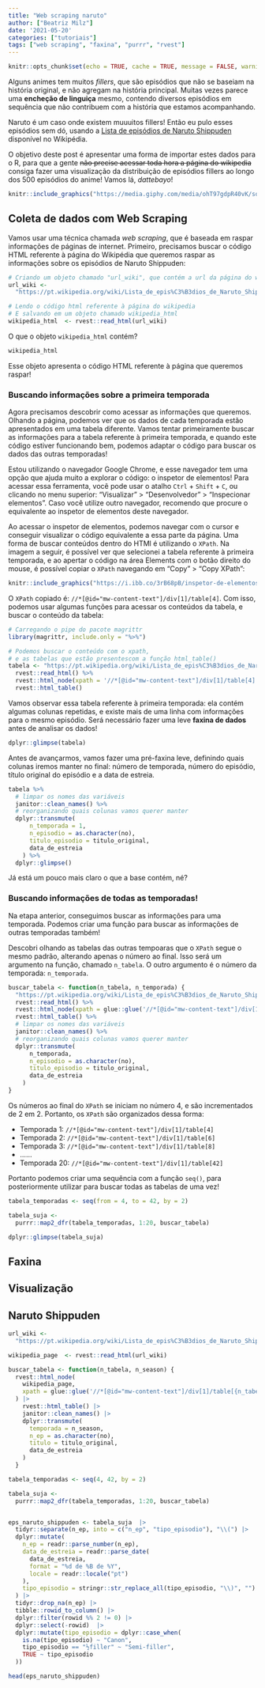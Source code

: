 ```yaml
---
title: "Web scraping naruto"
author: ["Beatriz Milz"] 
date: '2021-05-20'
categories: ["tutoriais"] 
tags: ["web scraping", "faxina", "purrr", "rvest"]
---
```


```r
knitr::opts_chunk$set(echo = TRUE, cache = TRUE, message = FALSE, warning = FALSE)
```

Alguns animes tem muitos *fillers*, que são episódios que não se baseiam na história original, e não agregam na história principal. Muitas vezes parece uma **encheção de linguiça** mesmo, contendo diversos episódios em sequência que não contribuem com a história que estamos acompanhando.

Naruto é um caso onde existem muuuitos fillers! Então eu pulo esses episódios sem dó, usando a [Lista de episódios de Naruto Shippuden](https://pt.wikipedia.org/wiki/Lista_de_epis%C3%B3dios_de_Naruto_Shippuden) disponível no Wikipédia.

O objetivo deste post é apresentar uma forma de importar estes dados para o R, para que a gente ~~não precise acessar toda hora a página do wikipedia~~ consiga fazer uma visualização da distribuição de episódios fillers ao longo dos 500 episódios do anime! Vamos lá, *dattebayo*!

```r
knitr::include_graphics("https://media.giphy.com/media/ohT97gdpR40vK/source.gif")
```

## Coleta de dados com Web Scraping

Vamos usar uma técnica chamada *web scraping*, que é baseada em raspar informações de páginas de internet. Primeiro, precisamos buscar o código HTML referente à página do Wikipédia que queremos raspar as informações sobre os episódios de Naruto Shippuden:

```r
# Criando um objeto chamado "url_wiki", que contém a url da página do wikipedia
url_wiki <-
  "https://pt.wikipedia.org/wiki/Lista_de_epis%C3%B3dios_de_Naruto_Shippuden"

# Lendo o código html referente à página do wikipedia
# E salvando em um objeto chamado wikipedia_html
wikipedia_html  <- rvest::read_html(url_wiki)
```

O que o objeto `wikipedia_html` contém?

```r
wikipedia_html
```

Esse objeto apresenta o código HTML referente à página que queremos raspar! 

### Buscando informações sobre a primeira temporada

Agora precisamos descobrir como acessar as informações que queremos. Olhando a página, podemos ver que os dados de cada temporada estão apresentados em uma tabela diferente. Vamos tentar primeiramente buscar as informações para a tabela referente à primeira temporada, e quando este código estiver funcionando bem, podemos adaptar o código para buscar os dados das outras temporadas! 

Estou utilizando o navegador Google Chrome, e esse navegador tem uma opção que ajuda muito a explorar o código: o inspetor de elementos! Para acessar essa ferramenta, você pode usar o atalho `Ctrl` + `Shift` + `C`, ou clicando no menu superior: "Visualizar" > "Desenvolvedor" > "Inspecionar elementos". Caso você utilize outro navegador, recomendo que procure o equivalente ao inspetor de elementos deste navegador.

Ao acessar o inspetor de elementos, podemos navegar com o cursor e conseguir visualizar o código equivalente a essa parte da página. Uma forma de buscar conteúdos dentro do HTMl é utilizando o `XPath`. Na imagem a seguir, é possível ver que selecionei a tabela referente à primeira temporada, e ao apertar o código na área Elements com o botão direito do mouse, é possível copiar o `XPath` navegando em "Copy" > "Copy XPath":


```r
knitr::include_graphics("https://i.ibb.co/3rB68pB/inspetor-de-elementos.png")
```

O `XPath` copiado é: `//*[@id="mw-content-text"]/div[1]/table[4]`. Com isso, podemos usar algumas funções para acessar os conteúdos da tabela, e buscar o conteúdo da tabela:

```r
# Carregando o pipe do pacote magrittr
library(magrittr, include.only = "%>%")

# Podemos buscar o conteúdo com o xpath, 
# e as tabelas que estão presentescom a função html_table()
tabela <- "https://pt.wikipedia.org/wiki/Lista_de_epis%C3%B3dios_de_Naruto_Shippuden" %>%
  rvest::read_html() %>%
  rvest::html_node(xpath = '//*[@id="mw-content-text"]/div[1]/table[4]') %>% 
  rvest::html_table()

```

Vamos observar essa tabela referente à primeira temporada: ela contém algumas colunas repetidas, e existe mais de uma linha com informações para o mesmo episódio. Será necessário fazer uma leve **faxina de dados** antes de analisar os dados! 

```r
dplyr::glimpse(tabela)
```

Antes de avançarmos, vamos fazer uma pré-faxina leve, definindo quais colunas iremos manter no final: número de temporada, número do episódio, título original do episódio e a data de estreia. 

```r
tabela %>% 
  # limpar os nomes das variáveis
  janitor::clean_names() %>% 
  # reorganizando quais colunas vamos querer manter
  dplyr::transmute(
      n_temporada = 1,
      n_episodio = as.character(no),
      titulo_episodio = titulo_original,
      data_de_estreia
    ) %>% 
  dplyr::glimpse()
```
Já está um pouco mais claro o que a base contém, né?


### Buscando informações de todas as temporadas!

Na etapa anterior, conseguimos buscar as informações para uma temporada. Podemos criar uma função para buscar as informações de outras temporadas também!

Descobri olhando as tabelas das outras tempoaras que o `XPath` segue o mesmo padrão, alterando apenas o número ao final. Isso será um argumento na função, chamado `n_tabela`. O outro argumento é o número da temporada: `n_temporada`.

```r
buscar_tabela <- function(n_tabela, n_temporada) {
  "https://pt.wikipedia.org/wiki/Lista_de_epis%C3%B3dios_de_Naruto_Shippuden" %>%
  rvest::read_html() %>%
  rvest::html_node(xpath = glue::glue('//*[@id="mw-content-text"]/div[1]/table[{n_tabela}]')) %>% 
  rvest::html_table() %>% 
  # limpar os nomes das variáveis
  janitor::clean_names() %>% 
  # reorganizando quais colunas vamos querer manter
  dplyr::transmute(
      n_temporada,
      n_episodio = as.character(no),
      titulo_episodio = titulo_original,
      data_de_estreia
    )
}
```

Os números ao final do `XPath` se iniciam no número 4, e são incrementados de 2 em 2. Portanto, os `XPath` são organizados dessa forma:

  - Temporada 1: `//*[@id="mw-content-text"]/div[1]/table[4]`
  - Temporada 2: `//*[@id="mw-content-text"]/div[1]/table[6]`
  - Temporada 3: `//*[@id="mw-content-text"]/div[1]/table[8]`
  - ......
  - Temporada 20: `//*[@id="mw-content-text"]/div[1]/table[42]`

Portanto podemos criar uma sequência com a função `seq()`, para posteriormente utilizar para buscar todas as tabelas de uma vez!

```r
tabela_temporadas <- seq(from = 4, to = 42, by = 2)
```


```r
tabela_suja <-
  purrr::map2_dfr(tabela_temporadas, 1:20, buscar_tabela)
```

```r
dplyr::glimpse(tabela_suja)
```



## Faxina


## Visualização


## Naruto Shippuden

```r
url_wiki <-
  "https://pt.wikipedia.org/wiki/Lista_de_epis%C3%B3dios_de_Naruto_Shippuden"

wikipedia_page  <- rvest::read_html(url_wiki)

buscar_tabela <- function(n_tabela, n_season) {
  rvest::html_node(
    wikipedia_page,
    xpath = glue::glue('//*[@id="mw-content-text"]/div[1]/table[{n_tabela}]')
  ) |> 
    rvest::html_table() |> 
    janitor::clean_names() |> 
    dplyr::transmute(
      temporada = n_season,
      n_ep = as.character(no),
      titulo = titulo_original,
      data_de_estreia
    )
  }

tabela_temporadas <- seq(4, 42, by = 2)

tabela_suja <-
  purrr::map2_dfr(tabela_temporadas, 1:20, buscar_tabela)


eps_naruto_shippuden <- tabela_suja  |> 
  tidyr::separate(n_ep, into = c("n_ep", "tipo_episodio"), "\\(") |>
  dplyr::mutate(
    n_ep = readr::parse_number(n_ep),
    data_de_estreia = readr::parse_date(
      data_de_estreia,
      format = "%d de %B de %Y",
      locale = readr::locale("pt")
    ),
    tipo_episodio = stringr::str_replace_all(tipo_episodio, "\\)", "")
  ) |>
  tidyr::drop_na(n_ep) |>
  tibble::rowid_to_column() |>
  dplyr::filter(rowid %% 2 != 0) |>
  dplyr::select(-rowid)  |> 
  dplyr::mutate(tipo_episodio = dplyr::case_when(
    is.na(tipo_episodio) ~ "Canon",
    tipo_episodio == "½filler" ~ "Semi-filler",
    TRUE ~ tipo_episodio
  ))
```


```r
head(eps_naruto_shippuden)
```
